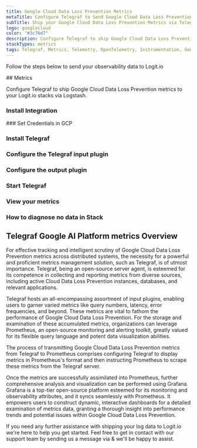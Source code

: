 ```yaml
---
title: Google Cloud Data Loss Prevention Metrics
metaTitle: Configure Telegraf to Send Google Cloud Data Loss Prevention Metrics
subTitle: Ship your Google Cloud Data Loss Prevention Metrics via Telegraf to your Logit.io Stack
logo: googlecloud
color: "#3c76d7"
description: Configure Telegraf to ship Google Cloud Data Loss Prevention metrics to Logit.io. Use our Telegraf Google Cloud Data Loss Prevention metrics configuration.
stackTypes: metrics
tags: Telegraf, Metrics, Telemetry, OpenTelemetry, Instrumentation, Google Cloud Data Loss Prevention, Security, Data Protection
---
```


Follow the steps below to send your observability data to Logit.io

<Steps>
  ## Metrics

  Configure Telegraf to ship Google Cloud Data Loss Prevention metrics to your Logit.io stacks via Logstash.
  
  ### Install Integration
  <InstallIntegration/>
  ### Set Credentials in GCP

  <SetGCPCredentials intro="Google Cloud Data Loss Prevention, an integral part of Google Cloud, helps organizations protect sensitive data."/>
  
  ### Install Telegraf

  <InstallTelegraf />

  ### Configure the Telegraf input plugin

  <TelegrafStackDriverInput metric_type="dlp.googleapis.com"/>

  ### Configure the output plugin

  <TelegrafOutputPlugin />

  ### Start Telegraf

  <StartTelegraf />

  ### View your metrics
  <LaunchStack stackType="metrics" source="Google_Cloud_Data_Loss_Prevention_Metrics_via_Telegraf" utmMedium="metrics" utmCampaign="telegraf-GoogleCloudDataLossPrevention-metrics" />

  ### How to diagnose no data in Stack

  <DiagnoseNoData />
</Steps>

## Telegraf Google AI Platform metrics Overview

For effective tracking and intelligent scrutiny of Google Cloud Data Loss Prevention metrics across distributed systems, 
the necessity for a powerful and proficient metrics management solution, such as Telegraf, is of utmost importance. 
Telegraf, being an open-source server agent, is esteemed for its competence in collecting and reporting metrics 
from diverse sources, including active Cloud Data Loss Prevention instances, databases, and relevant applications.

Telegraf hosts an all-encompassing assortment of input plugins, enabling users to garner varied metrics like 
query numbers, latency, error frequencies, and beyond. These metrics are vital to fathom the performance of 
Google Cloud Data Loss Prevention. For the storage and examination of these accumulated metrics, organizations 
can leverage Prometheus, an open-source monitoring and alerting toolkit, greatly valued for its flexible 
query language and potent data visualization abilities.

The process of transmitting Google Cloud Data Loss Prevention metrics from Telegraf to Prometheus comprises 
configuring Telegraf to display metrics in Prometheus's format and then instructing Prometheus to scrape 
these metrics from the Telegraf server.

Once the metrics are successfully assimilated into Prometheus, further comprehensive analysis and 
visualization can be performed using Grafana. Grafana is a top-tier open-source platform esteemed 
for its monitoring and observability attributes, and it syncs seamlessly with Prometheus. 
It empowers users to construct dynamic, interactive dashboards for a detailed examination of metrics data, 
granting a thorough insight into performance trends and potential issues within Google Cloud Data Loss Prevention.

If you need any further assistance with shipping your log data to Logit.io we're here to help you get started. 
Feel free to get in contact with our support team by sending us a message via <IntercomButton text="live chat" /> & we'll be happy to assist.